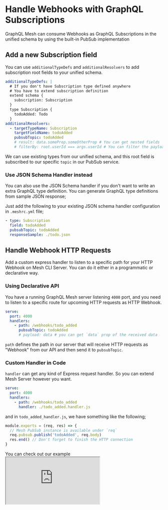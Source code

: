 
# Handle Webhooks with GraphQL Subscriptions

GraphQL Mesh can consume Webhooks as GraphQL Subscriptions in the unified schema by using the built-in PubSub implementation

## Add a new Subscription field

You can use `additionalTypeDefs` and `additionalResolvers` to add subscription root fields to your unified schema.

```yaml
additionalTypeDefs: |
  # If you don't have Subscription type defined anywhere
  # You have to extend subscription definition
  extend schema {
    subscription: Subscription
  }
  type Subscription {
    todoAdded: Todo
  }
additionalResolvers:
  - targetTypeName: Subscription
    targetFieldName: todoAdded
    pubsubTopic: todoAdded
    # result: data.someProp.someOtherProp # You can get nested fields
    # filterBy: root.userId === args.userId # You can filter the payload by `userId` for example
```

We can use existing types from our unified schema, and this root field is subscribed to our specific `topic` in our PubSub service.

### Use JSON Schema Handler instead

You can also use the JSON Schema handler if you don't want to write an extra GraphQL type definition. You can generate GraphQL type definitions from sample JSON response;

Just add the following to your existing JSON schema handler configuration in `.meshrc.yml` file;

```yaml filename=".meshrc.yml"
- type: Subscription
  field: todoAdded
  pubsubTopic: todoAdded
  responseSample: ./todo.json
```

## Handle Webhook HTTP Requests

Add a custom express handler to listen to a specific path for your HTTP Webhook on Mesh CLI Server. You can do it either in a programmatic or declarative way.

### Using Declarative API

You have a running GraphQL Mesh server listening `4000` port, and you need to listen to a specific route for upcoming HTTP requests as HTTP Webhook.

```yaml
serve:
  port: 4000
  handlers:
    - path: /webhooks/todo_added
      pubsubTopic: todoAdded
      # payload: data # you can get `data` prop of the received data
```

`path` defines the path in our server that will receive HTTP requests as "Webhook" from our API and then send it to `pubsubTopic`.

### Custom Handler in Code

`handler` can get any kind of Express request handler. So you can extend Mesh Server however you want.

```yaml
serve:
  port: 4000
  handlers:
    - path: /webhooks/todo_added
      handler: ./todo_added.handler.js
```

and in `todo_added_handler.js`, we have something like the following;

```js filename="todo_added_handler.js"
module.exports = (req, res) => {
  // Mesh PubSub instance is available under `req`
  req.pubsub.publish('todoAdded', req.body)
  res.end() // Don't forget to finish the HTTP connection
}
```

<Callout>
You can check out our example
</Callout>

<iframe
  src="https://codesandbox.io/embed/github/Urigo/graphql-mesh/tree/master/examples/json-schema-subscriptions?fontsize=14&hidenavigation=1&theme=dark&module=%2F.meshrc.yml"
  className='w-full mt-6 h-[500px] rounded-md'
  title="json-schema-subscriptions"
  allow="geolocation; microphone; camera; midi; vr; accelerometer; gyroscope; payment; ambient-light-sensor; encrypted-media; usb"
  sandbox="allow-modals allow-forms allow-popups allow-scripts allow-same-origin"
/>
